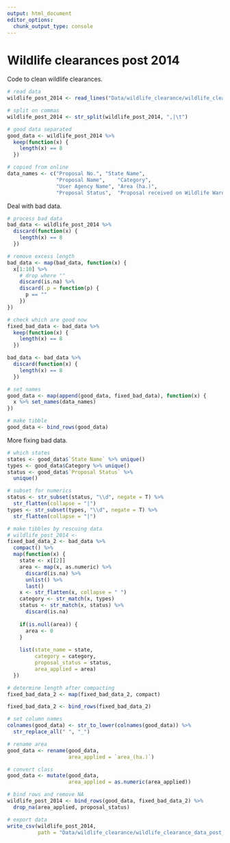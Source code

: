 ```yaml
---
output: html_document
editor_options: 
  chunk_output_type: console
---
```


# Wildlife clearances post 2014

Code to clean wildlife clearances.

```r
# read data
wildlife_post_2014 <- read_lines("Data/wildlife_clearance/wildlife_clearance_data.csv")

# split on commas
wildlife_post_2014 <- str_split(wildlife_post_2014, ",|\t")

# good data separated
good_data <- wildlife_post_2014 %>% 
  keep(function(x) {
    length(x) == 8
  })

# copied from online
data_names <- c("Proposal No.", "State Name",
                "Proposal Name",	"Category",
                "User Agency Name",	"Area (ha.)",
                "Proposal Status",	"Proposal received on Wildlife Warden")
```

Deal with bad data.

```r
# process bad data
bad_data <- wildlife_post_2014 %>% 
  discard(function(x) {
    length(x) == 8
  })

# remove excess length
bad_data <- map(bad_data, function(x) {
  x[1:10] %>% 
    # drop where ""
    discard(is.na) %>% 
    discard(.p = function(p) {
      p == ""
    })
})

# check which are good now
fixed_bad_data <- bad_data %>% 
  keep(function(x) {
    length(x) == 8
  })

bad_data <- bad_data %>% 
  discard(function(x) {
    length(x) == 8
  })

# set names
good_data <- map(append(good_data, fixed_bad_data), function(x) {
  x %>% set_names(data_names)
})

# make tibble
good_data <- bind_rows(good_data)
```

More fixing bad data.

```r
# which states
states <- good_data$`State Name` %>% unique()
types <- good_data$Category %>% unique()
status <- good_data$`Proposal Status` %>% 
  unique()

# subset for numerics
status <- str_subset(status, "\\d", negate = T) %>% 
  str_flatten(collapse = "|")
types <- str_subset(types, "\\d", negate = T) %>% 
  str_flatten(collapse = "|")

# make tibbles by rescuing data
# wildlife_post_2014 <- 
fixed_bad_data_2 <- bad_data %>% 
  compact() %>% 
  map(function(x) {
    state <- x[[2]]
    area <- map(x, as.numeric) %>% 
      discard(is.na) %>% 
      unlist() %>% 
      last()
    x <- str_flatten(x, collapse = " ")
    category <- str_match(x, types)
    status <- str_match(x, status) %>% 
      discard(is.na)
    
    if(is.null(area)) {
      area <- 0
    }
    
    list(state_name = state, 
         category = category, 
         proposal_status = status, 
         area_applied = area)
  })

# determine length after compacting
fixed_bad_data_2 <- map(fixed_bad_data_2, compact)

fixed_bad_data_2 <- bind_rows(fixed_bad_data_2)

# set column names
colnames(good_data) <- str_to_lower(colnames(good_data)) %>% 
  str_replace_all(" ", "_")

# rename area
good_data <- rename(good_data,
                    area_applied = `area_(ha.)`)

# convert class
good_data <- mutate(good_data,
                    area_applied = as.numeric(area_applied))

# bind rows and remove NA
wildlife_post_2014 <- bind_rows(good_data, fixed_bad_data_2) %>% 
  drop_na(area_applied, proposal_status)
```

```r
# export data
write_csv(wildlife_post_2014,
          path = "Data/wildlife_clearance/wildlife_clearance_data_post_2014.csv")
```

